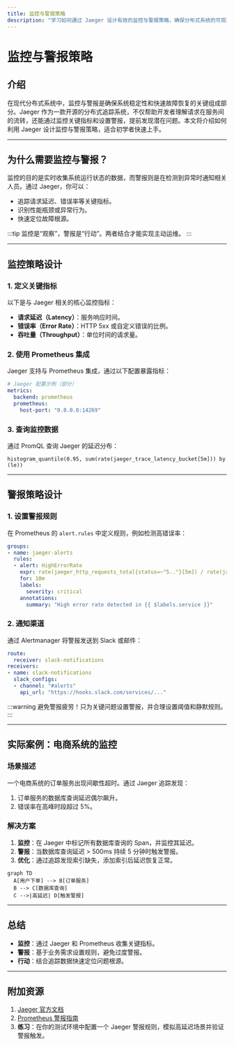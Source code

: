 ```yaml
---
title: 监控与警报策略
description: "学习如何通过 Jaeger 设计有效的监控与警报策略，确保分布式系统的可观测性和稳定性。"
---
```


# 监控与警报策略

## 介绍

在现代分布式系统中，监控与警报是确保系统稳定性和快速故障恢复的关键组成部分。Jaeger 作为一款开源的分布式追踪系统，不仅帮助开发者理解请求在服务间的流转，还能通过监控关键指标和设置警报，提前发现潜在问题。本文将介绍如何利用 Jaeger 设计监控与警报策略，适合初学者快速上手。

---

## 为什么需要监控与警报？

监控的目的是实时收集系统运行状态的数据，而警报则是在检测到异常时通知相关人员。通过 Jaeger，你可以：
- 追踪请求延迟、错误率等关键指标。
- 识别性能瓶颈或异常行为。
- 快速定位故障根源。

:::tip
监控是“观察”，警报是“行动”。两者结合才能实现主动运维。
:::

---

## 监控策略设计

### 1. 定义关键指标
以下是与 Jaeger 相关的核心监控指标：
- **请求延迟（Latency）**：服务响应时间。
- **错误率（Error Rate）**：HTTP 5xx 或自定义错误的比例。
- **吞吐量（Throughput）**：单位时间的请求量。

### 2. 使用 Prometheus 集成
Jaeger 支持与 Prometheus 集成，通过以下配置暴露指标：
```yaml
# Jaeger 配置示例（部分）
metrics:
  backend: prometheus
  prometheus:
    host-port: "0.0.0.0:14269"
```

### 3. 查询监控数据
通过 PromQL 查询 Jaeger 的延迟分布：
```promql
histogram_quantile(0.95, sum(rate(jaeger_trace_latency_bucket[5m])) by (le))
```

---

## 警报策略设计

### 1. 设置警报规则
在 Prometheus 的 `alert.rules` 中定义规则，例如检测高错误率：
```yaml
groups:
- name: jaeger-alerts
  rules:
  - alert: HighErrorRate
    expr: rate(jaeger_http_requests_total{status=~"5.."}[5m]) / rate(jaeger_http_requests_total[5m]) > 0.05
    for: 10m
    labels:
      severity: critical
    annotations:
      summary: "High error rate detected in {{ $labels.service }}"
```

### 2. 通知渠道
通过 Alertmanager 将警报发送到 Slack 或邮件：
```yaml
route:
  receiver: slack-notifications
receivers:
- name: slack-notifications
  slack_configs:
  - channel: "#alerts"
    api_url: "https://hooks.slack.com/services/..."
```

:::warning
避免警报疲劳！只为关键问题设置警报，并合理设置阈值和静默规则。
:::

---

## 实际案例：电商系统的监控

### 场景描述
一个电商系统的订单服务出现间歇性超时。通过 Jaeger 追踪发现：
1. 订单服务的数据库查询延迟偶尔飙升。
2. 错误率在高峰时段超过 5%。

### 解决方案
1. **监控**：在 Jaeger 中标记所有数据库查询的 Span，并监控其延迟。
2. **警报**：当数据库查询延迟 > 500ms 持续 5 分钟时触发警报。
3. **优化**：通过追踪发现索引缺失，添加索引后延迟恢复正常。

```mermaid
graph TD
  A[用户下单] --> B[订单服务]
  B --> C[数据库查询]
  C -->|高延迟| D[触发警报]
```

---

## 总结

- **监控**：通过 Jaeger 和 Prometheus 收集关键指标。
- **警报**：基于业务需求设置规则，避免过度警报。
- **行动**：结合追踪数据快速定位问题根源。

---

## 附加资源

1. [Jaeger 官方文档](https://www.jaegertracing.io/docs/)
2. [Prometheus 警报指南](https://prometheus.io/docs/alerting/latest/overview/)
3. **练习**：在你的测试环境中配置一个 Jaeger 警报规则，模拟高延迟场景并验证警报触发。